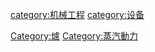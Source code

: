 {{catmore}}
[[category:机械工程|category:机械工程]]
[[category:设备|category:设备]]
[[Category:爐|Category:爐]]
[[Category:蒸汽動力|Category:蒸汽動力]]